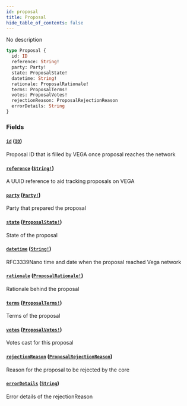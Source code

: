 ```yaml
---
id: proposal
title: Proposal
hide_table_of_contents: false
---
```



No description

```graphql
type Proposal {
  id: ID
  reference: String!
  party: Party!
  state: ProposalState!
  datetime: String!
  rationale: ProposalRationale!
  terms: ProposalTerms!
  votes: ProposalVotes!
  rejectionReason: ProposalRejectionReason
  errorDetails: String
}
```


### Fields

#### [`id`](#) ([`ID`](/docs/testnet/graphql/scalars/id))

Proposal ID that is filled by VEGA once proposal reaches the network


#### [`reference`](#) ([`String!`](/docs/testnet/graphql/scalars/string))

A UUID reference to aid tracking proposals on VEGA


#### [`party`](#) ([`Party!`](/docs/testnet/graphql/objects/party))

Party that prepared the proposal


#### [`state`](#) ([`ProposalState!`](/docs/testnet/graphql/enums/proposal-state))

State of the proposal


#### [`datetime`](#) ([`String!`](/docs/testnet/graphql/scalars/string))

RFC3339Nano time and date when the proposal reached Vega network


#### [`rationale`](#) ([`ProposalRationale!`](/docs/testnet/graphql/objects/proposal-rationale))

Rationale behind the proposal


#### [`terms`](#) ([`ProposalTerms!`](/docs/testnet/graphql/objects/proposal-terms))

Terms of the proposal


#### [`votes`](#) ([`ProposalVotes!`](/docs/testnet/graphql/objects/proposal-votes))

Votes cast for this proposal


#### [`rejectionReason`](#) ([`ProposalRejectionReason`](/docs/testnet/graphql/enums/proposal-rejection-reason))

Reason for the proposal to be rejected by the core


#### [`errorDetails`](#) ([`String`](/docs/testnet/graphql/scalars/string))

Error details of the rejectionReason




